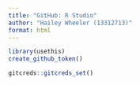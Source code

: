 ```yaml
---
title: "GitHub: R Studio"
author: "Hailey Wheeler (13312713)"
format: html
---
```


```r
library(usethis)
create_github_token()
```

```r
gitcreds::gitcreds_set()
```


